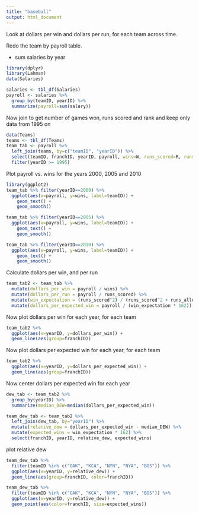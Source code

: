 ```yaml
---
title: "baseball"
output: html_document
---
```


Look at dollars per win and dollars per run, for each team across time.

Redo the team by payroll table.

- sum salaries by year


```r
library(dplyr)
library(Lahman)
data(Salaries)

salaries <- tbl_df(Salaries)
payroll <- salaries %>%
  group_by(teamID, yearID) %>%
  summarize(payroll=sum(salary))
```

Now join to get number of games won, runs scored and rank and keep only data from 1995 on
```r
data(Teams)
teams <- tbl_df(Teams)
team_tab <- payroll %>%
  left_join(teams, by=c("teamID", "yearID")) %>%
  select(teamID, franchID, yearID, payroll, wins=W, runs_scored=R, runs_allowed=RA, rank=Rank) %>%
  filter(yearID >= 1995)
```

Plot payroll vs. wins for the years 2000, 2005 and 2010

```r
library(ggplot2)
team_tab %>% filter(yearID==2000) %>%
  ggplot(aes(x=payroll, y=wins, label=teamID)) +
    geom_text() +
    geom_smooth() 
```

```r
team_tab %>% filter(yearID==2005) %>%
  ggplot(aes(x=payroll, y=wins, label=teamID)) +
    geom_text() +
    geom_smooth() 
```

```r
team_tab %>% filter(yearID==2010) %>%
  ggplot(aes(x=payroll, y=wins, label=teamID)) +
    geom_text() +
    geom_smooth() 
```

Calculate dollars per win, and per run

```r
team_tab2 <- team_tab %>% 
  mutate(dollars_per_win = payroll / wins) %>%
  mutate(dollars_per_run = payroll / runs_scored) %>%
  mutate(win_expectation = (runs_scored^2) / (runs_scored^2 + runs_allowed^2)) %>%
  mutate(dollars_per_expected_win = payroll / (win_expectation * 162))
```

Now plot dollars per win for each year, for each team

```r
team_tab2 %>%
  ggplot(aes(x=yearID, y=dollars_per_win)) +
  geom_line(aes(group=franchID))
```

Now plot dollars per expected win for each year, for each team

```r
team_tab2 %>%
  ggplot(aes(x=yearID, y=dollars_per_expected_win)) +
  geom_line(aes(group=franchID))
```

Now center dollars per expected win for each year

```r
dew_tab <- team_tab2 %>%
  group_by(yearID) %>%
  summarize(median_DEW=median(dollars_per_expected_win))

team_dew_tab <- team_tab2 %>%
  left_join(dew_tab, by="yearID") %>%
  mutate(relative_dew = dollars_per_expected_win - median_DEW) %>%
  mutate(expected_wins = win_expectation * 162) %>%
  select(franchID, yearID, relative_dew, expected_wins) 
```
plot relative dew
```r
team_dew_tab %>%
  filter(teamID %in% c("OAK", "KCA", "NYN", "NYA", "BOS")) %>%
  ggplot(aes(x=yearID, y=relative_dew)) +
  geom_line(aes(group=franchID, color=franchID))  
```

```r
team_dew_tab %>%
  filter(teamID %in% c("OAK", "KCA", "NYN", "NYA", "BOS")) %>%
  ggplot(aes(x=yearID, y=relative_dew)) +
  geom_point(aes(color=franchID, size=expected_wins))
```
